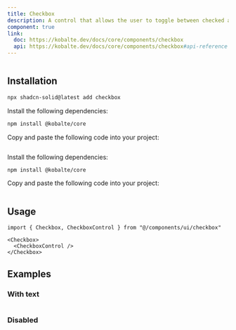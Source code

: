 ```yaml
---
title: Checkbox
description: A control that allows the user to toggle between checked and not checked.
component: true
link:
  doc: https://kobalte.dev/docs/core/components/checkbox
  api: https://kobalte.dev/docs/core/components/checkbox#api-reference
---
```


<ComponentPreview name="checkbox-demo" >

```tsx file=<rootDir>/src/registry/tailwindcss/examples/checkbox-demo.tsx

```

</ComponentPreview>

## Installation

<ComponentInstallation >

```bash
npx shadcn-solid@latest add checkbox
```

<Step >

<StepItem>Install the following dependencies:</StepItem>

```bash
npm install @kobalte/core
```

<StepItem>Copy and paste the following code into your project:</StepItem>
```tsx file=<rootDir>/src/registry/tailwindcss/ui/checkbox.tsx
```

</Step>

<Step >

<StepItem>Install the following dependencies:</StepItem>

```bash
npm install @kobalte/core
```

<StepItem>Copy and paste the following code into your project:</StepItem>
```tsx file=<rootDir>/../packages/unocss/ui/checkbox.tsx
```

</Step>

</ComponentInstallation>

## Usage

```tsx
import { Checkbox, CheckboxControl } from "@/components/ui/checkbox"
```

```tsx
<Checkbox>
  <CheckboxControl />
</Checkbox>
```

## Examples

### With text

<ComponentPreview name="checkbox-with-text" >

```tsx file=<rootDir>/src/registry/tailwindcss/examples/checkbox-with-text.tsx

```

</ComponentPreview>

### Disabled

<ComponentPreview name="checkbox-disabled" >

```tsx file=<rootDir>/src/registry/tailwindcss/examples/checkbox-disabled.tsx

```

</ComponentPreview>
